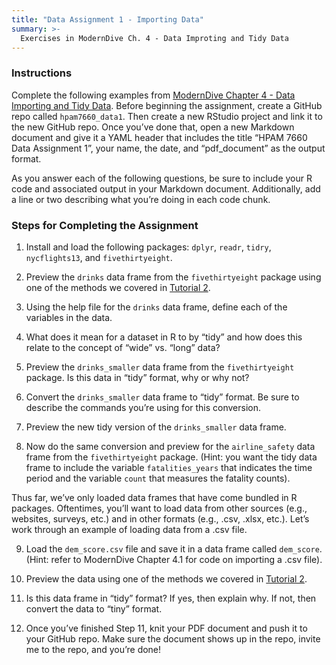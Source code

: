```yaml
---
title: "Data Assignment 1 - Importing Data"
summary: >-
  Exercises in ModernDive Ch. 4 - Data Improting and Tidy Data 
---
```


### Instructions

Complete the following examples from [ModernDive Chapter 4 - Data Importing and Tidy Data](https://moderndive.com/4-tidy.html). Before beginning the assignment, create a GitHub repo called `hpam7660_data1`. Then create a new RStudio project and link it to the new GitHub repo. Once you've done that, open a new Markdown document and give it a YAML header that includes the title "HPAM 7660 Data Assignment 1", your name, the date, and "pdf_document" as the output format.

As you answer each of the following questions, be sure to include your R code and associated output in your Markdown document. Additionally, add a line or two describing what you're doing in each code chunk.

### Steps for Completing the Assignment

1. Install and load the following packages: `dplyr`, `readr`, `tidry`, `nycflights13`, and `fivethirtyeight`. 

2. Preview the `drinks` data frame from the `fivethirtyeight` package using one of the methods we covered in [Tutorial 2](/assignments/tutorial_2.qmd).

3. Using the help file for the `drinks` data frame, define each of the variables in the data.

4. What does it mean for a dataset in R to by "tidy" and how does this relate to the concept of "wide" vs. "long" data?

5. Preview the `drinks_smaller` data frame from the `fivethirtyeight` package. Is this data in "tidy" format, why or why not?

6. Convert the `drinks_smaller` data frame to "tidy" format. Be sure to describe the commands you're using for this conversion.

7. Preview the new tidy version of the `drinks_smaller` data frame.

8. Now do the same conversion and preview for the `airline_safety` data frame from the `fivethirtyeight` package. (Hint: you want the tidy data frame to include the variable `fatalities_years` that indicates the time period and the variable `count` that measures the fatality counts).

Thus far, we've only loaded data frames that have come bundled in R packages. Oftentimes, you'll want to load data from other sources (e.g., websites, surveys, etc.) and in other formats (e.g., .csv, .xlsx, etc.). Let's work through an example of loading data from a .csv file.

9. Load the `dem_score.csv` file and save it in a data frame called `dem_score`. (Hint: refer to ModernDive Chapter 4.1 for code on importing a .csv file).

10. Preview the data using one of the methods we covered in [Tutorial 2](/assignments/tutorial_2.qmd).

11. Is this data frame in "tidy" format? If yes, then explain why. If not, then convert the data to "tiny" format.

12. Once you've finished Step 11, knit your PDF document and push it to your GitHub repo. Make sure the document shows up in the repo, invite me to the repo, and you're done!